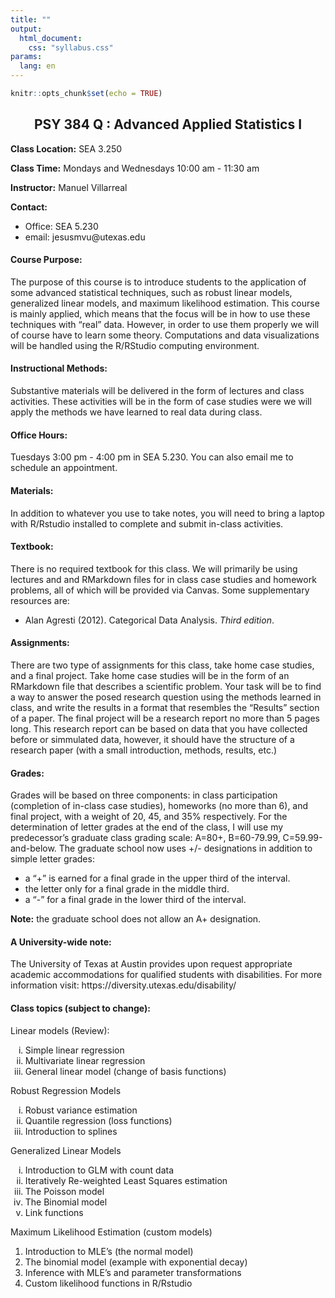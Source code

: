 ```yaml
---
title: ""
output:
  html_document:
    css: "syllabus.css"
params:
  lang: en
---
```


```r
knitr::opts_chunk$set(echo = TRUE)
```

<h2 style="text-align: center;" class="info-general">
  PSY 384 Q : Advanced Applied Statistics I
</h2>

<p class="info-general">
  **Class Location:** SEA 3.250
</p>
  
<p class="info-general">
  **Class Time:** Mondays and Wednesdays 10:00 am - 11:30 am
</p>

<p class="info-general">
  **Instructor:** Manuel Villarreal
</p>

<p class="info-general">
  **Contact:** <br>
  <ul>
    <li>
      Office: SEA 5.230
    </li>
    <li>
      email: jesusmvu@utexas.edu
    </li>
</ul>
</p>

<h4>
  Course Purpose:
</h4>
<p class="description-section">
  The purpose of this course is to introduce students to the application of some
  advanced statistical techniques, such as robust linear models, generalized
  linear models, and maximum likelihood estimation. This course is mainly 
  applied, which means that the focus will be in how to use these techniques 
  with "real" data. However, in order to use them properly  we will of course 
  have to learn some theory. Computations and data visualizations will be 
  handled using the R/RStudio computing environment.
</p>

<h4>
  Instructional Methods:
</h4>
<p class="description-section">
  Substantive materials will be delivered in the form of lectures and class activities. 
  These activities will be in the form of case studies were we will apply the methods we 
  have learned to real data during class.
</p>

<h4>
  Office Hours:
</h4>
<p class="description-section">
  Tuesdays 3:00 pm - 4:00 pm in SEA 5.230. You can also email me to schedule an
  appointment. 
</p>

<h4>
  Materials:
</h4>
<p class="description-section">
  In addition to whatever you use to take notes, you will need to bring a laptop
  with R/Rstudio installed to complete and submit in-class activities.
</p>

<h4>
Textbook:
</h4>
<p class="description-section">
  There is no required textbook for this class. We will primarily be using
  lectures and and RMarkdown files for in class case studies and homework
  problems, all of which will be provided via Canvas. Some supplementary
  resources are:
  <ul>
    <li>
      Alan Agresti (2012). Categorical Data Analysis. *Third edition*.
    </li>
  </ul>
<p>

<h4>
  Assignments:
</h4>
<p class="description-section">
  There are two type of assignments for this class, take home case studies, 
  and a final project. Take home case studies will be in the form of an 
  RMarkdown file that describes a scientific problem. Your task will be 
  to find a way to answer the posed research question using the methods 
  learned in class, and write the results in a format that resembles the
  "Results" section of a paper. The final project will be a research report
  no more than 5 pages long. This research report can be based on data that 
  you have collected before or simmulated data, however, it should have the
  structure of a research paper (with a small introduction, methods, results, 
  etc.)
</p>

<h4>
  Grades:
</h4>
<p class="description-section">
  Grades will be based on three components: in class participation (completion 
  of in-class case studies), homeworks (no more than 6), and final project, 
  with a weight of 20, 45, and 35% respectively. For the determination of letter 
  grades at the end of the class, I will use my predecessor’s graduate class 
  grading scale: A=80+, B=60-79.99, C=59.99-and-below. The graduate school 
  now uses +/- designations in addition to simple letter grades:
  <ul>
    <li>
      a "+" is earned for a final grade in the upper third of the interval.
    </li>
    <li>
      the letter only for a final grade in the middle third.
    </li>
    <li>
      a "-" for a final grade in the lower third of the interval.
    </li>
  </ul>
  **Note:** the graduate school does not allow an A+ designation.
</p>

<h4>
  A University-wide note:
</h4>
<p class="description-section">
  The University of Texas at Austin provides upon request appropriate academic
  accommodations for qualified students with disabilities. For more information
  visit: https://diversity.utexas.edu/disability/
</p>

<h4 style="margin-bottom: 0.5cm;">
  Class topics (subject to change):
</h4>
<p>
  Linear models (Review):
  <ol type="i">
    <li>
      Simple linear regression
    </li>
    <li>
      Multivariate linear regression
    </li>
    <li>
      General linear model (change of basis functions)
    </li>
  </ol>
  Robust Regression Models
  <ol type="i">
    <li>
      Robust variance estimation
    </li>
    <li>
      Quantile regression (loss functions)
    </li>
    <li>
      Introduction to splines
    </li>
  </ol>
  Generalized Linear Models
  <ol type="i">
    <li>
      Introduction to GLM with count data
    </li>
    <li>
      Iteratively Re-weighted Least Squares estimation
    </li>
    <li>
      The Poisson model
    </li>
    <li>
      The Binomial model
    </li>
    <li>
      Link functions
    </li>
  </ol>
  Maximum Likelihood Estimation (custom models)
  <ol>
    <li>
      Introduction to MLE's (the normal model)
    </li>
    <li>
      The binomial model (example with exponential decay)
    </li>
    <li>
      Inference with MLE's and parameter transformations
    </li>
    <li>
      Custom likelihood functions in R/Rstudio
    </li>
  </ol>
</p>
